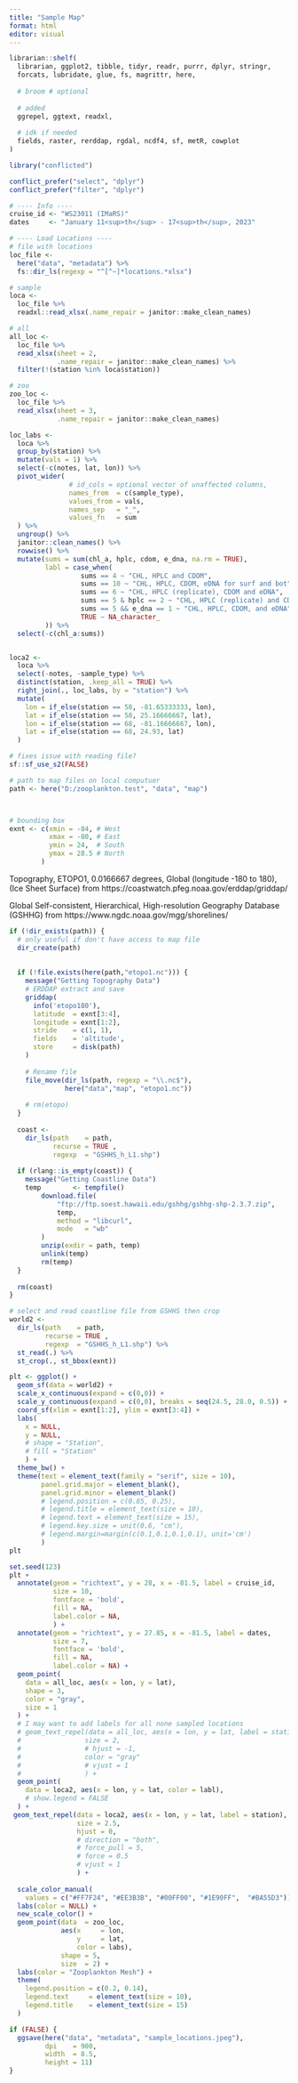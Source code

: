 ```yaml
---
title: "Sample Map"
format: html
editor: visual
---
```


```r
librarian::shelf(
  librarian, ggplot2, tibble, tidyr, readr, purrr, dplyr, stringr,
  forcats, lubridate, glue, fs, magrittr, here,
  
  # broom # optional
  
  # added
  ggrepel, ggtext, readxl,
  
  # idk if needed
  fields, raster, rerddap, rgdal, ncdf4, sf, metR, cowplot
)

library("conflicted")

conflict_prefer("select", "dplyr")
conflict_prefer("filter", "dplyr")
```

```r
# ---- Info ----
cruise_id <- "WS23011 (IMaRS)"
dates     <- "January 11<sup>th</sup> - 17<sup>th</sup>, 2023"

# ---- Load Locations ----
# file with locations
loc_file <- 
  here("data", "metadata") %>%
  fs::dir_ls(regexp = "^[^~]*locations.*xlsx")

# sample
loca <-  
  loc_file %>%
  readxl::read_xlsx(.name_repair = janitor::make_clean_names)

# all
all_loc <- 
  loc_file %>%
  read_xlsx(sheet = 2, 
            .name_repair = janitor::make_clean_names) %>%
  filter(!(station %in% loca$station))

# zoo
zoo_loc <- 
  loc_file %>%
  read_xlsx(sheet = 3, 
            .name_repair = janitor::make_clean_names) 


```

```r
loc_labs <- 
  loca %>%
  group_by(station) %>%
  mutate(vals = 1) %>%
  select(-c(notes, lat, lon)) %>%
  pivot_wider(
               # id_cols = optional vector of unaffected columns,
               names_from  = c(sample_type),
               values_from = vals,
               names_sep   = "_",
               values_fn   = sum
  ) %>% 
  ungroup() %>%
  janitor::clean_names() %>%
  rowwise() %>%
  mutate(sums = sum(chl_a, hplc, cdom, e_dna, na.rm = TRUE),
         labl = case_when(
                  sums == 4 ~ "CHL, HPLC and CDOM",
                  sums == 10 ~ "CHL, HPLC, CDOM, eDNA for surf and bot",
                  sums == 6 ~ "CHL, HPLC (replicate), CDOM and eDNA",
                  sums == 5 & hplc == 2 ~ "CHL, HPLC (replicate) and CDOM",
                  sums == 5 && e_dna == 1 ~ "CHL, HPLC, CDOM, and eDNA",
                  TRUE ~ NA_character_
         )) %>%
  select(-c(chl_a:sums))


loca2 <- 
  loca %>%
  select(-notes, -sample_type) %>%
  distinct(station, .keep_all = TRUE) %>%
  right_join(., loc_labs, by = "station") %>%
  mutate(
    lon = if_else(station == 58, -81.65333333, lon),
    lat = if_else(station == 58, 25.16666667, lat),
    lon = if_else(station == 68, -81.16666667, lon),
    lat = if_else(station == 68, 24.93, lat)
  )
```

```r
# fixes issue with reading file?
sf::sf_use_s2(FALSE)

# path to map files on local computuer
path <- here("D:/zooplankton.test", "data", "map")



# bounding box
exnt <- c(xmin = -84, # West
          xmax = -80, # East
          ymin = 24,  # South
          ymax = 28.5 # North 
        )
```

Topography, ETOPO1, 0.0166667 degrees, Global (longitude -180 to 180), (Ice Sheet Surface) from https://coastwatch.pfeg.noaa.gov/erddap/griddap/

Global Self-consistent, Hierarchical, High-resolution Geography Database (GSHHG) from https://www.ngdc.noaa.gov/mgg/shorelines/

```r
if (!dir_exists(path)) {
  # only useful if don't have access to map file
  dir_create(path)
  
  
  if (!file.exists(here(path,"etopo1.nc"))) {
    message("Getting Topography Data")
    # ERDDAP extract and save
    griddap(
      info('etopo180'),
      latitude  = exnt[3:4],
      longitude = exnt[1:2],
      stride    = c(1, 1),
      fields    = 'altitude',
      store     = disk(path)
    )
    
    # Rename file 
    file_move(dir_ls(path, regexp = "\\.nc$"),
              here("data","map", "etopo1.nc"))
    
    # rm(etopo)
  }
  
  coast <- 
    dir_ls(path    = path,
           recurse = TRUE ,
           regexp  = "GSHHS_h_L1.shp")
  
  if (rlang::is_empty(coast)) {
    message("Getting Coastline Data")
    temp        <- tempfile()
        download.file(
            "ftp://ftp.soest.hawaii.edu/gshhg/gshhg-shp-2.3.7.zip",
            temp,
            method = "libcurl",
            mode   = "wb"
        )
        unzip(exdir = path, temp)
        unlink(temp)
        rm(temp)
  }
  
  rm(coast)
}
```

```r
# select and read coastline file from GSHHS then crop
world2 <- 
  dir_ls(path    = path,
         recurse = TRUE ,
         regexp  = "GSHHS_h_L1.shp") %>%
  st_read(.) %>%
  st_crop(., st_bbox(exnt))

```

```r
plt <- ggplot() +
  geom_sf(data = world2) +
  scale_x_continuous(expand = c(0,0)) + 
  scale_y_continuous(expand = c(0,0), breaks = seq(24.5, 28.0, 0.5)) +
  coord_sf(xlim = exnt[1:2], ylim = exnt[3:4]) +
  labs(
    x = NULL,
    y = NULL,
    # shape = "Station",
    # fill = "Station"
    ) +
  theme_bw() +
  theme(text = element_text(family = "serif", size = 10),
        panel.grid.major = element_blank(), 
        panel.grid.minor = element_blank()
        # legend.position = c(0.85, 0.25),
        # legend.title = element_text(size = 10), 
        # legend.text = element_text(size = 15),
        # legend.key.size = unit(0.6, "cm"),
        # legend.margin=margin(c(0.1,0.1,0.1,0.1), unit='cm')
        )
plt
```

```r
set.seed(123)
plt +
  annotate(geom = "richtext", y = 28, x = -81.5, label = cruise_id,
           size = 10,
           fontface = 'bold',
           fill = NA,
           label.color = NA,
           ) +
  annotate(geom = "richtext", y = 27.85, x = -81.5, label = dates,
           size = 7,
           fontface = 'bold',
           fill = NA,
           label.color = NA) +
  geom_point(
    data = all_loc, aes(x = lon, y = lat),
    shape = 3,
    color = "gray",
    size = 1
  ) +
  # I may want to add labels for all none sampled locations
  # geom_text_repel(data = all_loc, aes(x = lon, y = lat, label = station),
  #                size = 2, 
  #                # hjust = -1,
  #                color = "gray"
  #                # vjust = 1
  #                ) +
  geom_point(
    data = loca2, aes(x = lon, y = lat, color = labl), 
    # show.legend = FALSE
  ) +
 geom_text_repel(data = loca2, aes(x = lon, y = lat, label = station),
                 size = 2.5, 
                 hjust = 0,
                 # direction = "both",
                 # force_pull = 5,
                 # force = 0.5
                 # vjust = 1
                 ) +
  
  scale_color_manual(
    values = c("#FF7F24", "#EE3B3B", "#00FF00", "#1E90FF",  "#BA55D3")) +
  labs(color = NULL) +
  new_scale_color() +
  geom_point(data  = zoo_loc, 
             aes(x     = lon, 
                 y     = lat, 
                 color = labs),
             shape = 5, 
             size  = 2) +
  labs(color = "Zooplankton Mesh") +
  theme(
    legend.position = c(0.2, 0.14),
    legend.text     = element_text(size = 10),
    legend.title    = element_text(size = 15)
  )

```

```r
if (FALSE) {
  ggsave(here("data", "metadata", "sample_locations.jpeg"),
         dpi    = 900,
         width  = 8.5,
         height = 11)
} 
```
